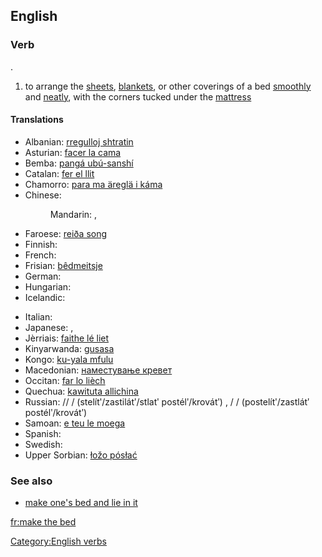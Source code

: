 ==English==

===Verb===
{{head|en|verb|head=[[make]] [[the]] [[bed]]}}.

# to arrange the [[sheet]]s, [[blanket]]s, or other coverings of a bed [[smoothly]] and [[neat]]ly, with the corners tucked under the [[mattress]]

====Translations====
{{trans-top|arrange sheets, etc smoothly and neatly}}
* Albanian: [[rregulloj shtratin]]
* Asturian: [[facer la cama]]
* Bemba: [[pangá ubú-sanshí]]
* Catalan: [[fer el llit]]
* Chamorro: [[para ma äreglä i káma]]
* Chinese:
*: Mandarin: {{t|cmn|鋪床|sc=Hani}}, {{t|cmn| 铺床|tr=pūchuáng|sc=Hani}}
* Faroese: [[reiða song]]
* Finnish: {{t+|fi|pedata}}
* French: {{t+|fr|faire le lit}}
* Frisian: [[bêdmeitsje]]
* German: {{t|de|das Bett machen}}
* Hungarian: {{t+|hu|ágyaz}}
* Icelandic: {{t-|is|búa um rúmið}}
{{trans-mid}}
* Italian: {{t|it|rifare il letto}}
* Japanese: {{t|ja|布団を敷く|tr=ふとんをしく, futon o shiku|sc=Jpan}}, {{t|ja|ベッドを整える|tr=beddo o totonoeru|sc=Jpan}}
* Jèrriais: [[faithe lé liet]]
* Kinyarwanda: [[gusasa]]
* Kongo: [[ku-yala mfulu]]
* Macedonian: [[наместување кревет]]
* Occitan: [[far lo lièch]]
* Quechua: [[kawituta allichina]]
* Russian: {{l|ru|стелить}}/{{l|ru|застилать}}/{{l|ru|стлать}} {{l|ru|постель}}/{{l|ru|кровать}} (stelítʹ/zastilátʹ/stlatʹ postélʹ/krovátʹ) {{impf}}, {{l|ru|постелить}}/{{l|ru|застлать}} {{l|ru|постель}}/{{l|ru|кровать}} (postelítʹ/zastlátʹ postélʹ/krovátʹ) {{pf.}}
* Samoan: [[e teu le moega]]
* Spanish: {{t+|es|hacer la cama}}
* Swedish: {{t|sv|bädda}}
* Upper Sorbian: [[łožo pósłać]]
{{trans-bottom}}

===See also===
* [[make one's bed and lie in it]]

[[Category:English verbs]]

[[fr:make the bed]]